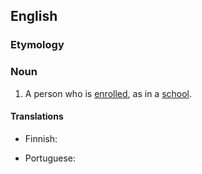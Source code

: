 ==English==

===Etymology===
{{suffix|en|enroll|ee}}

===Noun===
{{en-noun}}

# A person who is [[enroll]]ed, as in a [[school]].

====Translations====
{{trans-top|person who is enrolled}}
* Finnish: {{t|fi|ilmoittautuja}}
{{trans-mid}}
* Portuguese: {{t|pt|matriculado|m}}
{{trans-bottom}}